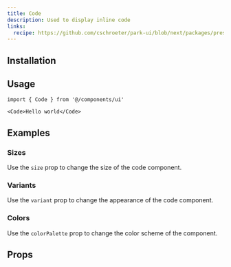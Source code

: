 ```yaml
---
title: Code
description: Used to display inline code
links:
  recipe: https://github.com/cschroeter/park-ui/blob/next/packages/preset/src/recipes/code.ts
---
```


<ComponentExample name="basic" />

## Installation

<InstallationGuide />

## Usage

```tsx
import { Code } from '@/components/ui'
```

```tsx
<Code>Hello world</Code>
```

## Examples

### Sizes

Use the `size` prop to change the size of the code component.

<ComponentExample name="sizes" />

### Variants

Use the `variant` prop to change the appearance of the code component.

### Colors

Use the `colorPalette` prop to change the color scheme of the component.

## Props
